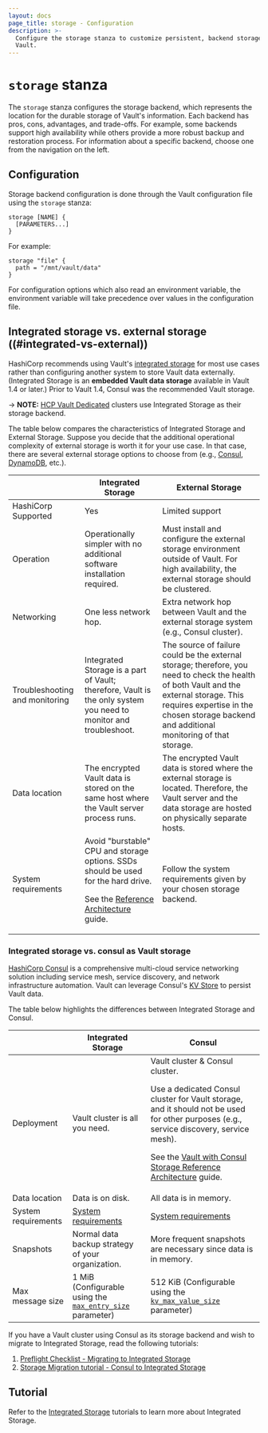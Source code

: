 ```yaml
---
layout: docs
page_title: storage - Configuration
description: >-
  Configure the storage stanza to customize persistent, backend storage for
  Vault.
---
```


# `storage` stanza

The `storage` stanza configures the storage backend, which represents the
location for the durable storage of Vault's information. Each backend has pros,
cons, advantages, and trade-offs. For example, some backends support high
availability while others provide a more robust backup and restoration process.
For information about a specific backend, choose one from the navigation on the
left.

## Configuration

Storage backend configuration is done through the Vault configuration file using
the `storage` stanza:

```hcl
storage [NAME] {
  [PARAMETERS...]
}
```

For example:

```hcl
storage "file" {
  path = "/mnt/vault/data"
}
```

For configuration options which also read an environment variable, the
environment variable will take precedence over values in the configuration
file.

## Integrated storage vs. external storage ((#integrated-vs-external))

HashiCorp recommends using Vault's [integrated
storage](/vault/docs/configuration/storage/raft) for most use cases rather than
configuring another system to store Vault data externally. (Integrated Storage is
an **embedded Vault data storage** available in Vault 1.4 or later.) Prior to Vault 1.4, Consul was the recommended Vault storage.

-> **NOTE:** [HCP Vault Dedicated](https://cloud.hashicorp.com/products/vault) clusters
use Integrated Storage as their storage backend.

The table below compares the characteristics of Integrated Storage and External
Storage. Suppose you decide that the additional operational complexity of external storage is worth it for your use case. In that case, there are several external storage options to choose from (e.g., [Consul](/vault/docs/configuration/storage/consul), [DynamoDB](/vault/docs/configuration/storage/dynamodb), etc.).

|                                | Integrated Storage                                                                                                                                                                                                           | External Storage                                                                                                                                                                                                                      |
| ------------------------------ | ---------------------------------------------------------------------------------------------------------------------------------------------------------------------------------------------------------------------------- | ------------------------------------------------------------------------------------------------------------------------------------------------------------------------------------------------------------------------------------- |
| HashiCorp Supported            | Yes                                                                                                                                                                                                                          | Limited support                                                                                                                                                                                                                       |
| Operation                      | Operationally simpler with no additional software installation required.                                                                                                                                                     | Must install and configure the external storage environment outside of Vault. For high availability, the external storage should be clustered.                                                                                        |
| Networking                     | One less network hop.                                                                                                                                                                                                        | Extra network hop between Vault and the external storage system (e.g., Consul cluster).                                                                                                                                               |
| Troubleshooting and monitoring | Integrated Storage is a part of Vault; therefore, Vault is the only system you need to monitor and troubleshoot.                                                                                                             | The source of failure could be the external storage; therefore, you need to check the health of both Vault and the external storage. This requires expertise in the chosen storage backend and additional monitoring of that storage. |
| Data location                  | The encrypted Vault data is stored on the same host where the Vault server process runs.                                                                                                                                     | The encrypted Vault data is stored where the external storage is located. Therefore, the Vault server and the data storage are hosted on physically separate hosts.                                                                   |
| System requirements            | Avoid "burstable" CPU and storage options. SSDs should be used for the hard drive. <p />See the [Reference Architecture](/vault/tutorials/day-one-raft/raft-reference-architecture#system-requirements) guide. | Follow the system requirements given by your chosen storage backend.                                                                                                                                                                  |

### Integrated storage vs. consul as Vault storage

[HashiCorp Consul](/consul/docs/intro) is a comprehensive
multi-cloud service networking solution including service mesh, service
discovery, and network infrastructure automation. Vault can leverage
Consul's [KV Store](/consul/api-docs/kv) to persist Vault data.

The table below highlights the differences between Integrated Storage and
Consul.

|                     | Integrated Storage                                                                                                 | Consul                                                                                                                                                                                                                                                                                                                                           |
| ------------------- | ------------------------------------------------------------------------------------------------------------------ | ------------------------------------------------------------------------------------------------------------------------------------------------------------------------------------------------------------------------------------------------------------------------------------------------------------------------------------------------ |
| Deployment          | Vault cluster is all you need.                                                                                     | Vault cluster & Consul cluster. <p />Use a dedicated Consul cluster for Vault storage, and it should not be used for other purposes (e.g., service discovery, service mesh). <p />See the [Vault with Consul Storage Reference Architecture](/vault/tutorials/day-one-consul/reference-architecture#recommended-architecture) guide. |
| Data location       | Data is on disk.                                                                                                   | All data is in memory.                                                                                                                                                                                                                                                                                                                           |
| System requirements | [System requirements](/vault/tutorials/day-one-raft/raft-reference-architecture#system-requirements) | [System requirements](/vault/tutorials/day-one-consul/reference-architecture#hardware-sizing-for-vault-servers)                                                                                                                                                                                                                      |
| Snapshots           | Normal data backup strategy of your organization.                                                                  | More frequent snapshots are necessary since data is in memory.                                                                                                                                                                                                                                                                                   |
| Max message size    | 1 MiB (Configurable using the [`max_entry_size`](/vault/docs/configuration/storage/raft#max_entry_size) parameter)       | 512 KiB (Configurable using the [`kv_max_value_size`](/consul/docs/agent/config/config-files#kv_max_value_size) parameter)                                                                                                                                                                                                                     |

If you have a Vault cluster using Consul as its storage backend and wish to
migrate to Integrated Storage, read the following tutorials:

1. [Preflight Checklist - Migrating to Integrated
   Storage](/vault/tutorials/raft/storage-migration-checklist)
1. [Storage Migration tutorial - Consul to Integrated
   Storage](/vault/tutorials/raft/raft-migration)

## Tutorial

Refer to the [Integrated
Storage](/vault/tutorials/raft) tutorials
to learn more about Integrated Storage.
